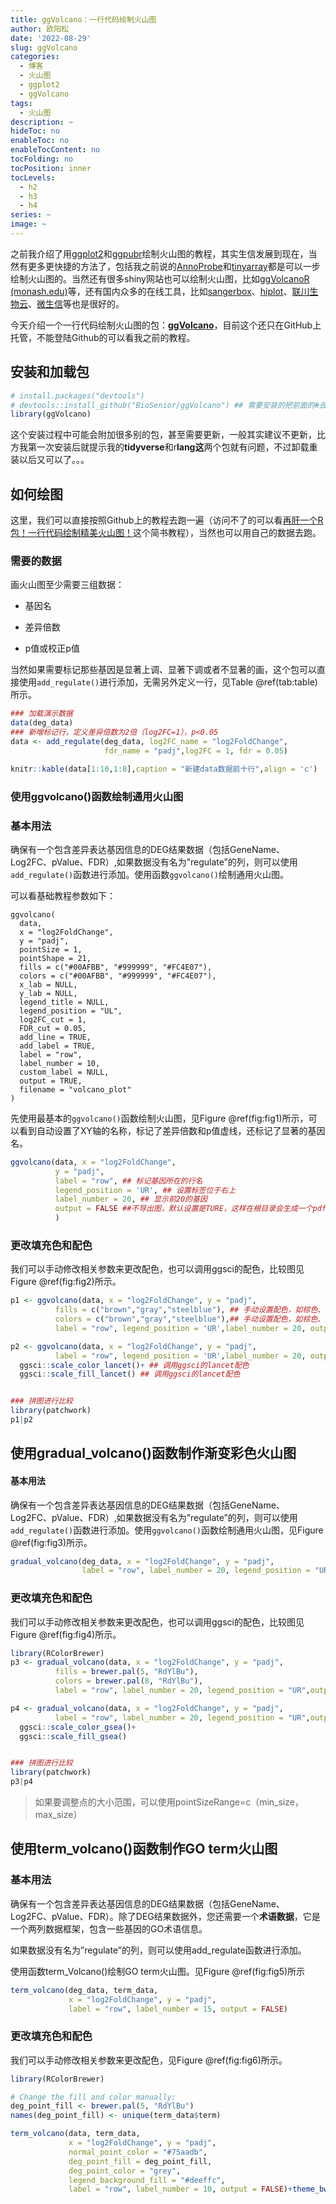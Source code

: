 ```yaml
---
title: ggVolcano：一行代码绘制火山图
author: 欧阳松
date: '2022-08-29'
slug: ggVolcano
categories:
  - 博客
  - 火山图
  - ggplot2
  - ggVolcano
tags:
  - 火山图
description: ~
hideToc: no
enableToc: no
enableTocContent: no
tocFolding: no
tocPosition: inner
tocLevels:
  - h2
  - h3
  - h4
series: ~
image: ~
---
```


之前我介绍了用[ggplot2](/course/ggplot2-volcano/)和[ggpubr](/course/ggpubr-volcano/)绘制火山图的教程，其实生信发展到现在，当然有更多更快捷的方法了，包括我之前说的[AnnoProbe](/course/annoprobe-%E4%B8%80%E4%B8%AA%E5%8F%AF%E4%BB%A5%E5%BF%AB%E9%80%9F%E4%B8%8B%E8%BD%BD%E5%B9%B6%E5%A4%84%E7%90%86geo%E6%95%B0%E6%8D%AE%E7%9A%84%E5%A5%BD%E5%8C%85/)和[tinyarray](/course/tinyarray-geo/)都是可以一步绘制火山图的。当然还有很多shiny网站也可以绘制火山图，比如[ggVolcanoR (monash.edu)](https://ggvolcanor.erc.monash.edu/)等，还有国内众多的在线工具，比如[sangerbox](http://vip.sangerbox.com/home.html)、[hiplot](https://hiplot-academic.com/basic/volcano)、[联川生物云](https://www.omicstudio.cn/tool)、[微生信](http://www.bioinformatics.com.cn/plot_enhanced_volcano_plot_138)等也是很好的。

今天介绍一个一行代码绘制火山图的包：[**ggVolcano**](https://github.com/BioSenior/ggVolcano)，目前这个还只在GitHub上托管，不能登陆Github的可以看我之前的教程。

## 安装和加载包

```r
# install.packages("devtools")
# devtools::install_github("BioSenior/ggVolcano") ## 需要安装的把前面的#去掉
library(ggVolcano)
```

这个安装过程中可能会附加很多别的包，甚至需要更新，一般其实建议不更新，比方我第一次安装后就提示我的**tidyverse**和r**lang这**两个包就有问题，不过卸载重装以后又可以了。。。

## 如何绘图

这里，我们可以直接按照Github上的教程去跑一遍（访问不了的可以看[再肝一个R包！一行代码绘制精美火山图！](https://www.jianshu.com/p/aad46b3e1b35)这个简书教程），当然也可以用自己的数据去跑。

### 需要的数据

画火山图至少需要三组数据：

-   基因名

-   差异倍数

-   p值或校正p值

当然如果需要标记那些基因是显著上调、显著下调或者不显著的画，这个包可以直接使用`add_regulate()`进行添加，无需另外定义一行，见Table \@ref(tab:table)所示。

```r
### 加载演示数据
data(deg_data)
### 新增标记行，定义差异倍数为2倍（log2FC=1），p<0.05
data <- add_regulate(deg_data, log2FC_name = "log2FoldChange",
                     fdr_name = "padj",log2FC = 1, fdr = 0.05)
```

```r
knitr::kable(data[1:10,1:8],caption = "新建data数据前十行",align = 'c')
```

### 使用ggvolcano()函数绘制通用火山图

### 基本用法

确保有一个包含差异表达基因信息的DEG结果数据（包括GeneName、Log2FC、pValue、FDR）,如果数据没有名为"regulate"的列，则可以使用`add_regulate()`函数进行添加。使用函数`ggvolcano()`绘制通用火山图。

可以看基础教程参数如下：

    ggvolcano(
      data,
      x = "log2FoldChange",
      y = "padj",
      pointSize = 1,
      pointShape = 21,
      fills = c("#00AFBB", "#999999", "#FC4E07"),
      colors = c("#00AFBB", "#999999", "#FC4E07"),
      x_lab = NULL,
      y_lab = NULL,
      legend_title = NULL,
      legend_position = "UL",
      log2FC_cut = 1,
      FDR_cut = 0.05,
      add_line = TRUE,
      add_label = TRUE,
      label = "row",
      label_number = 10,
      custom_label = NULL,
      output = TRUE,
      filename = "volcano_plot"
    )

先使用最基本的`ggvolcano()`函数绘制火山图，见Figure \@ref(fig:fig1)所示，可以看到自动设置了XY轴的名称，标记了差异倍数和p值虚线，还标记了显著的基因名。

```r
ggvolcano(data, x = "log2FoldChange", 
          y = "padj",
          label = "row", ## 标记基因所在的行名
          legend_position = 'UR', ## 设置标签位于右上
          label_number = 20, ## 显示前20的基因
          output = FALSE ##不导出图，默认设置是TURE，这样在根目录会生成一个pdf的图
          )
```

### **更改填充色和配色**

我们可以手动修改相关参数来更改配色，也可以调用ggsci的配色，比较图见Figure \@ref(fig:fig2)所示。

```r
p1 <- ggvolcano(data, x = "log2FoldChange", y = "padj",
          fills = c("brown","gray","steelblue"), ## 手动设置配色，如棕色、灰色和金属蓝
          colors = c("brown","gray","steelblue"),## 手动设置配色，如棕色、灰色和金属蓝
          label = "row", legend_position = 'UR',label_number = 20, output = FALSE)

p2 <- ggvolcano(data, x = "log2FoldChange", y = "padj",
          label = "row", legend_position = 'UR',label_number = 20, output = FALSE)+
  ggsci::scale_color_lancet()+ ## 调用ggsci的lancet配色
  ggsci::scale_fill_lancet() ## 调用ggsci的lancet配色


### 拼图进行比较
library(patchwork)
p1|p2
```

## **‎使用gradual_volcano()函数制作渐变彩色火山图‎**

#### 基本用法

确保有一个包含差异表达基因信息的DEG结果数据（包括GeneName、Log2FC、pValue、FDR）,如果数据没有名为"regulate"的列，则可以使用`add_regulate()`函数进行添加。使用`ggvolcano()`函数绘制通用火山图，见Figure \@ref(fig:fig3)所示。

```r
gradual_volcano(deg_data, x = "log2FoldChange", y = "padj",
                label = "row", label_number = 20, legend_position = "UR",output = FALSE)
```

### **更改填充色和配色**

我们可以手动修改相关参数来更改配色，也可以调用ggsci的配色，比较图见Figure \@ref(fig:fig4)所示。

```r
library(RColorBrewer)
p3 <- gradual_volcano(data, x = "log2FoldChange", y = "padj",
          fills = brewer.pal(5, "RdYlBu"),
          colors = brewer.pal(8, "RdYlBu"),
          label = "row", label_number = 20, legend_position = "UR",output = FALSE)

p4 <- gradual_volcano(data, x = "log2FoldChange", y = "padj",
          label = "row", label_number = 20, legend_position = "UR",output = FALSE)+
  ggsci::scale_color_gsea()+
  ggsci::scale_fill_gsea()


### 拼图进行比较
library(patchwork)
p3|p4
```

> 如果要调整点的大小范围，可以使用pointSizeRange=c（min_size，max_size）

## **使用term_volcano()函数制作GO term火山图‎**

### 基本用法

确保有一个包含差异表达基因信息的DEG结果数据（包括GeneName、Log2FC、pValue、FDR）。除了DEG结果数据外，您还需要一个**术语数据**，它是一个两列数据框架，包含一些基因的GO术语信息。

如果数据没有名为"regulate"的列，则可以使用add_regulate函数进行添加。

使用函数term_Volcano()绘制GO term火山图。见Figure \@ref(fig:fig5)所示

```r
term_volcano(deg_data, term_data,
             x = "log2FoldChange", y = "padj",
             label = "row", label_number = 15, output = FALSE)
```

### **更改填充色和配色**

我们可以手动修改相关参数来更改配色，见Figure \@ref(fig:fig6)所示。

```r
library(RColorBrewer)

# Change the fill and color manually:
deg_point_fill <- brewer.pal(5, "RdYlBu")
names(deg_point_fill) <- unique(term_data$term)

term_volcano(data, term_data,
             x = "log2FoldChange", y = "padj",
             normal_point_color = "#75aadb",
             deg_point_fill = deg_point_fill,
             deg_point_color = "grey",
             legend_background_fill = "#deeffc",
             label = "row", label_number = 10, output = FALSE)+theme_bw()
```
